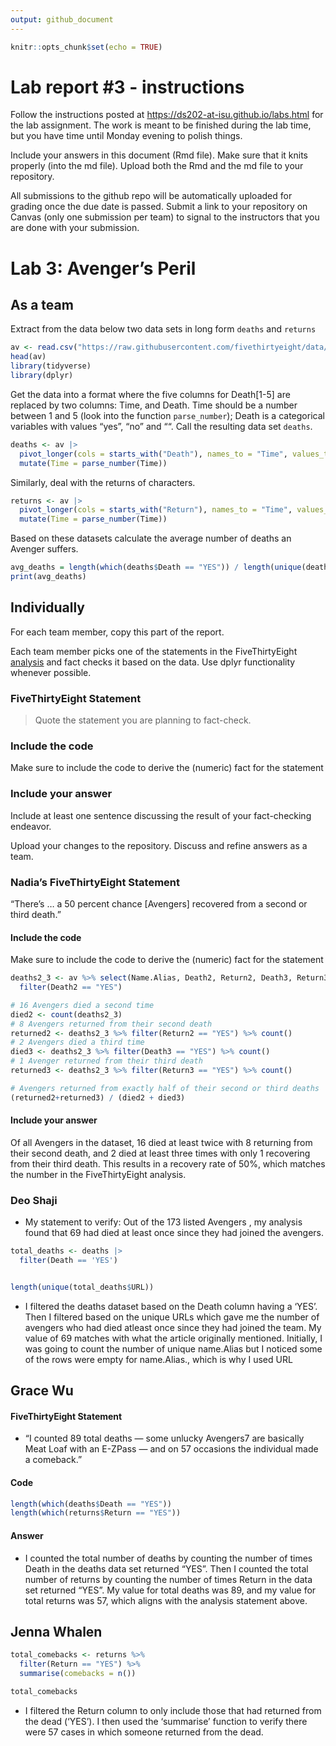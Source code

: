 ```yaml
---
output: github_document
---
```


<!-- README.md is generated from README.Rmd. Please edit the README.Rmd file -->

```r
knitr::opts_chunk$set(echo = TRUE)
```

# Lab report #3 - instructions

Follow the instructions posted at <https://ds202-at-isu.github.io/labs.html> for the lab assignment. The work is meant to be finished during the lab time, but you have time until Monday evening to polish things.

Include your answers in this document (Rmd file). Make sure that it knits properly (into the md file). Upload both the Rmd and the md file to your repository.

All submissions to the github repo will be automatically uploaded for grading once the due date is passed. Submit a link to your repository on Canvas (only one submission per team) to signal to the instructors that you are done with your submission.

# Lab 3: Avenger's Peril

## As a team

Extract from the data below two data sets in long form `deaths` and `returns`

```r
av <- read.csv("https://raw.githubusercontent.com/fivethirtyeight/data/master/avengers/avengers.csv", stringsAsFactors = FALSE)
head(av)
library(tidyverse)
library(dplyr)
```

Get the data into a format where the five columns for Death[1-5] are replaced by two columns: Time, and Death. Time should be a number between 1 and 5 (look into the function `parse_number`); Death is a categorical variables with values "yes", "no" and "". Call the resulting data set `deaths`.

```r
deaths <- av |>
  pivot_longer(cols = starts_with("Death"), names_to = "Time", values_to = "Death") |>
  mutate(Time = parse_number(Time)) 

```

Similarly, deal with the returns of characters.

```r
returns <- av |>
  pivot_longer(cols = starts_with("Return"), names_to = "Time", values_to = "Return") |>
  mutate(Time = parse_number(Time))
```

Based on these datasets calculate the average number of deaths an Avenger suffers.

```r
avg_deaths = length(which(deaths$Death == "YES")) / length(unique(deaths$URL))
print(avg_deaths)
```

## Individually

For each team member, copy this part of the report.

Each team member picks one of the statements in the FiveThirtyEight [analysis](https://fivethirtyeight.com/features/avengers-death-comics-age-of-ultron/) and fact checks it based on the data. Use dplyr functionality whenever possible.



### FiveThirtyEight Statement

> Quote the statement you are planning to fact-check.

### Include the code

Make sure to include the code to derive the (numeric) fact for the statement

### Include your answer

Include at least one sentence discussing the result of your fact-checking endeavor.

Upload your changes to the repository. Discuss and refine answers as a team.

### Nadia's FiveThirtyEight Statement

"There's ... a 50 percent chance [Avengers] recovered from a second or third death."

#### Include the code

Make sure to include the code to derive the (numeric) fact for the statement

```r
deaths2_3 <- av %>% select(Name.Alias, Death2, Return2, Death3, Return3) %>%
  filter(Death2 == "YES")

# 16 Avengers died a second time
died2 <- count(deaths2_3)
# 8 Avengers returned from their second death
returned2 <- deaths2_3 %>% filter(Return2 == "YES") %>% count()
# 2 Avengers died a third time
died3 <- deaths2_3 %>% filter(Death3 == "YES") %>% count()
# 1 Avenger returned from their third death
returned3 <- deaths2_3 %>% filter(Return3 == "YES") %>% count()

# Avengers returned from exactly half of their second or third deaths
(returned2+returned3) / (died2 + died3)
```

#### Include your answer

Of all Avengers in the dataset, 16 died at least twice with 8 returning from their second death, and 2 died at least three times with only 1 recovering from their third death. This results in a recovery rate of 50%, which matches the number in the FiveThirtyEight analysis.

### Deo Shaji

-   My statement to verify: Out of the 173 listed Avengers , my analysis found that 69 had died at least once since they had joined the avengers.

```r
total_deaths <- deaths |>
  filter(Death == 'YES') 


length(unique(total_deaths$URL))
```

-   I filtered the deaths dataset based on the Death column having a 'YES'. Then I filtered based on the unique URLs which gave me the number of avengers who had died atleast once since they had joined the team. My value of 69 matches with what the article originally mentioned. Initially, I was going to count the number of unique name.Alias but I noticed some of the rows were empty for name.Alias., which is why I used URL

## Grace Wu

#### FiveThirtyEight Statement
- "I counted 89 total deaths — some unlucky Avengers7 are basically Meat Loaf with an E-ZPass — and on 57 occasions the individual made a comeback."

#### Code
```r
length(which(deaths$Death == "YES"))
length(which(returns$Return == "YES"))
```
#### Answer

- I counted the total number of deaths by counting the number of times Death in the deaths data set returned "YES". Then I counted the total number of returns by counting the number of times Return in the data set returned "YES". My value for total deaths was 89, and my value for total returns was 57, which aligns with the analysis statement above.

## Jenna Whalen
```r
total_comebacks <- returns %>%
  filter(Return == "YES") %>%
  summarise(comebacks = n())

total_comebacks
```
- I filtered the Return column to only include those that had returned from the dead ('YES'). I then used the 'summarise' function to verify there were 57 cases in which someone returned from the dead.
